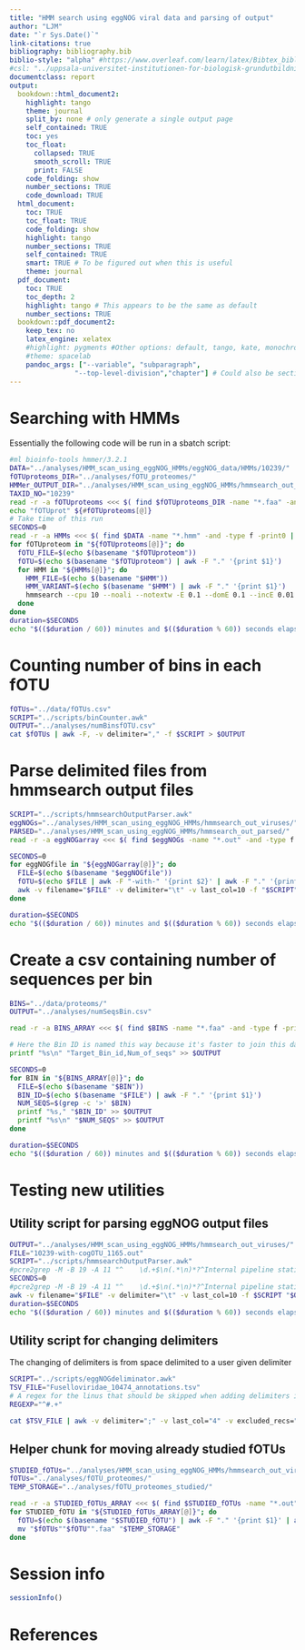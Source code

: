 ```yaml
---
title: "HMM search using eggNOG viral data and parsing of output"
author: "LJM"
date: "`r Sys.Date()`"
link-citations: true
bibliography: bibliography.bib
biblio-style: "alpha" #https://www.overleaf.com/learn/latex/Bibtex_bibliography_styles
#csl: "../uppsala-universitet-institutionen-for-biologisk-grundutbildning.csl"
documentclass: report
output:
  bookdown::html_document2:
    highlight: tango
    theme: journal
    split_by: none # only generate a single output page
    self_contained: TRUE
    toc: yes
    toc_float: 
      collapsed: TRUE
      smooth_scroll: TRUE
      print: FALSE
    code_folding: show
    number_sections: TRUE
    code_download: TRUE
  html_document: 
    toc: TRUE
    toc_float: TRUE
    code_folding: show
    highlight: tango
    number_sections: TRUE
    self_contained: TRUE
    smart: TRUE # To be figured out when this is useful
    theme: journal
  pdf_document:
    toc: TRUE
    toc_depth: 2
    highlight: tango # This appears to be the same as default
    number_sections: TRUE
  bookdown::pdf_document2:
    keep_tex: no
    latex_engine: xelatex
    #highlight: pygments #Other options: default, tango, kate, monochrome, espresso, zenburn, haddock, and textmate
    #theme: spacelab
    pandoc_args: ["--variable", "subparagraph",
                "--top-level-division","chapter"] # Could also be section 
---
```


# Searching with HMMs

Essentially the following code will be run in a sbatch script: 

```bash
#ml bioinfo-tools hmmer/3.2.1
DATA="../analyses/HMM_scan_using_eggNOG_HMMs/eggNOG_data/HMMs/10239/"
fOTUproteoms_DIR="../analyses/fOTU_proteomes/"
HMMer_OUTPUT_DIR="../analyses/HMM_scan_using_eggNOG_HMMs/hmmsearch_out_viruses/"
TAXID_NO="10239"
read -r -a fOTUproteoms <<< $( find $fOTUproteoms_DIR -name "*.faa" -and -type f -print0 | xargs -0 echo )
echo "fOTUprot" ${#fOTUproteoms[@]}
# Take time of this run
SECONDS=0
read -r -a HMMs <<< $( find $DATA -name "*.hmm" -and -type f -print0 | xargs -0 echo )
for fOTUproteom in "${fOTUproteoms[@]}"; do
  fOTU_FILE=$(echo $(basename "$fOTUproteom"))
  fOTU=$(echo $(basename "$fOTUproteom") | awk -F "." '{print $1}')
  for HMM in "${HMMs[@]}"; do
    HMM_FILE=$(echo $(basename "$HMM"))
    HMM_VARIANT=$(echo $(basename "$HMM") | awk -F "." '{print $1}')
    hmmsearch --cpu 10 --noali --notextw -E 0.1 --domE 0.1 --incE 0.01 --incdomE 0.01 "$HMM" "$fOTUproteom" >> "$HMMer_OUTPUT_DIR""$TAXID_NO""-with-""$fOTU"".out"
  done
done
duration=$SECONDS
echo "$(($duration / 60)) minutes and $(($duration % 60)) seconds elapsed."
```

# Counting number of bins in each fOTU

```bash
fOTUs="../data/fOTUs.csv"
SCRIPT="../scripts/binCounter.awk"
OUTPUT="../analyses/numBinsfOTU.csv"
cat $fOTUs | awk -F, -v delimiter="," -f $SCRIPT > $OUTPUT
```

# Parse delimited files from hmmsearch output files

```bash
SCRIPT="../scripts/hmmsearchOutputParser.awk"
eggNOGs="../analyses/HMM_scan_using_eggNOG_HMMs/hmmsearch_out_viruses/"
PARSED="../analyses/HMM_scan_using_eggNOG_HMMs/hmmsearch_out_parsed/"
read -r -a eggNOGarray <<< $( find $eggNOGs -name "*.out" -and -type f -print0 | xargs -0 echo )

SECONDS=0
for eggNOGfile in "${eggNOGarray[@]}"; do
  FILE=$(echo $(basename "$eggNOGfile"))
  fOTU=$(echo $FILE | awk -F "-with-" '{print $2}' | awk -F "." '{print $1}')
  awk -v filename="$FILE" -v delimiter="\t" -v last_col=10 -f "$SCRIPT" "$eggNOGfile" > "$PARSED""$fOTU"".tsv"
done

duration=$SECONDS
echo "$(($duration / 60)) minutes and $(($duration % 60)) seconds elapsed."
```

# Create a csv containing number of sequences per bin

```bash
BINS="../data/proteoms/"
OUTPUT="../analyses/numSeqsBin.csv"

read -r -a BINS_ARRAY <<< $( find $BINS -name "*.faa" -and -type f -print0 | xargs -0 echo )

# Here the Bin ID is named this way because it's faster to join this data to another later on
printf "%s\n" "Target_Bin_id,Num_of_seqs" >> $OUTPUT

SECONDS=0
for BIN in "${BINS_ARRAY[@]}"; do
  FILE=$(echo $(basename "$BIN"))
  BIN_ID=$(echo $(basename "$FILE") | awk -F "." '{print $1}')
  NUM_SEQS=$(grep -c '>' $BIN)
  printf "%s," "$BIN_ID" >> $OUTPUT
  printf "%s\n" "$NUM_SEQS" >> $OUTPUT
done

duration=$SECONDS
echo "$(($duration / 60)) minutes and $(($duration % 60)) seconds elapsed."

```


# Testing new utilities

## Utility script for parsing eggNOG output files

```bash
OUTPUT="../analyses/HMM_scan_using_eggNOG_HMMs/hmmsearch_out_viruses/"
FILE="10239-with-cogOTU_1165.out"
SCRIPT="../scripts/hmmsearchOutputParser.awk"
#pcre2grep -M -B 19 -A 11 "^    \d.+$\n(.*\n)*?^Internal pipeline statistics summary:" $OUTPUT1
SECONDS=0
#pcre2grep -M -B 19 -A 11 "^    \d.+$\n(.*\n)*?^Internal pipeline statistics summary:" $OUTPUT4 > test.txt
awk -v filename="$FILE" -v delimiter="\t" -v last_col=10 -f $SCRIPT "$OUTPUT""$FILE"
duration=$SECONDS
echo "$(($duration / 60)) minutes and $(($duration % 60)) seconds elapsed."
```

## Utility script for changing delimiters

The changing of delimiters is from space delimited to a user given delimiter

```bash
SCRIPT="../scripts/eggNOGdeliminator.awk"
TSV_FILE="Fuselloviridae_10474_annotations.tsv"
# A regex for the linus that should be skipped when adding delimiters in the middle
REGEXP="^#.+"

cat $TSV_FILE | awk -v delimiter=";" -v last_col="4" -v excluded_recs="$REGEXP" -f $SCRIPT
```

## Helper chunk for moving already studied fOTUs

```bash
STUDIED_fOTUs="../analyses/HMM_scan_using_eggNOG_HMMs/hmmsearch_out_viruses/"
fOTUs="../analyses/fOTU_proteomes/" 
TEMP_STORAGE="../analyses/fOTU_proteomes_studied/"

read -r -a STUDIED_fOTUs_ARRAY <<< $( find $STUDIED_fOTUs -name "*.out" -and -type f -print0 | xargs -0 echo )
for STUDIED_fOTU in "${STUDIED_fOTUs_ARRAY[@]}"; do
  fOTU=$(echo $(basename "$STUDIED_fOTU") | awk -F "." '{print $1}' | awk -F "-with-" '{print $2}')
  mv "$fOTUs""$fOTU"".faa" "$TEMP_STORAGE"
done

```


# Session info

```r
sessionInfo()
```


# References
